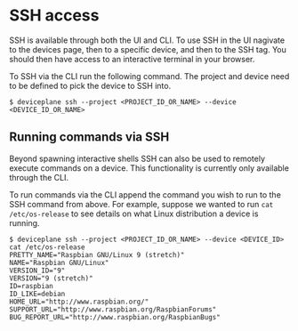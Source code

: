 
<Docs title="SSH Access">

# SSH access

SSH is available through both the UI and CLI. To use SSH in the UI nagivate to the devices page, then to a specific device, and then to the SSH tag. You should then have access to an interactive terminal in your browser.

To SSH via the CLI run the following command. The project and device need to be defined to pick the device to SSH into.

```
$ deviceplane ssh --project <PROJECT_ID_OR_NAME> --device <DEVICE_ID_OR_NAME>
```

## Running commands via SSH

Beyond spawning interactive shells SSH can also be used to remotely execute commands on a device. This functionality is currently only available through the CLI.

To run commands via the CLI append the command you wish to run to the SSH command from above. For example, suppose we wanted to run `cat /etc/os-release` to see details on what Linux distribution a device is running.

```shell
$ deviceplane ssh --project <PROJECT_ID_OR_NAME> --device <DEVICE_ID> cat /etc/os-release
PRETTY_NAME="Raspbian GNU/Linux 9 (stretch)"
NAME="Raspbian GNU/Linux"
VERSION_ID="9"
VERSION="9 (stretch)"
ID=raspbian
ID_LIKE=debian
HOME_URL="http://www.raspbian.org/"
SUPPORT_URL="http://www.raspbian.org/RaspbianForums"
BUG_REPORT_URL="http://www.raspbian.org/RaspbianBugs"
```

</Docs>
